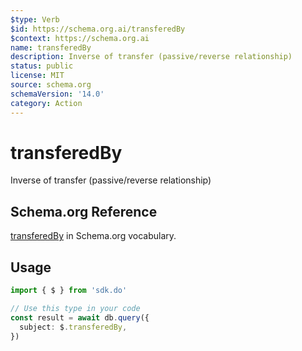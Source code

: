 ```yaml
---
$type: Verb
$id: https://schema.org.ai/transferedBy
$context: https://schema.org.ai
name: transferedBy
description: Inverse of transfer (passive/reverse relationship)
status: public
license: MIT
source: schema.org
schemaVersion: '14.0'
category: Action
---
```


# transferedBy

Inverse of transfer (passive/reverse relationship)

## Schema.org Reference

[transferedBy](https://schema.org/TransferAction) in Schema.org vocabulary.

## Usage

```typescript
import { $ } from 'sdk.do'

// Use this type in your code
const result = await db.query({
  subject: $.transferedBy,
})
```

